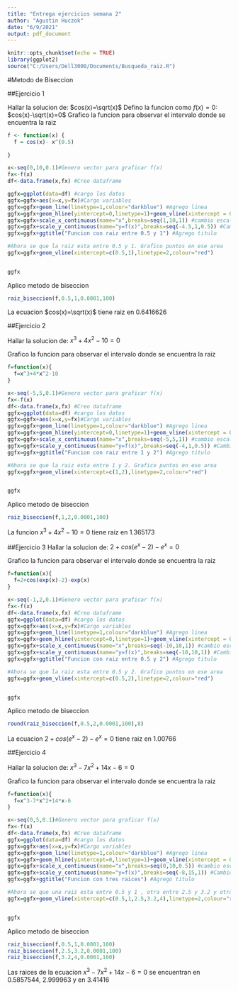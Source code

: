 ```yaml
---
title: "Entrega ejercicios semana 2"
author: "Agustin Huczok"
date: "6/9/2021"
output: pdf_document
---
```


```r
knitr::opts_chunk$set(echo = TRUE)
library(ggplot2)
source("C:/Users/Dell3000/Documents/Busqueda_raiz.R")
```

#Metodo de Biseccion

##Ejercicio 1

Hallar la solucion de: $cos(x)=\sqrt(x)$
Defino la funcion como $f(x)=0$: $cos(x)-\sqrt(x)=0$
Grafico la funcion para observar el intervalo donde se encuentra la raiz

```r
f <- function(x) {
  f = cos(x)- x^(0.5)
  
}

x<-seq(0,10,0.1)#Genero vector para graficar f(x)
fx<-f(x)
df<-data.frame(x,fx) #Creo dataframe

ggfx=ggplot(data=df) #cargo los datos
ggfx=ggfx+aes(x=x,y=fx)#Cargo variables
ggfx=ggfx+geom_line(linetype=1,colour="darkblue") #Agrego linea
ggfx=ggfx+geom_hline(yintercept=0,linetype=1)+geom_vline(xintercept = 0,linetype=1)#Creo x=0 e y=0
ggfx=ggfx+scale_x_continuous(name="x",breaks=seq(1,10,1)) #cambio escala eje X
ggfx=ggfx+scale_y_continuous(name="y=f(x)",breaks=seq(-4.5,1,0.5)) #Cambio escala eje Y
ggfx=ggfx+ggtitle("Funcion con raiz entre 0.5 y 1") #Agrego titulo

#Ahora se que la raiz esta entre 0.5 y 1. Grafico puntos en ese area
ggfx=ggfx+geom_vline(xintercept=c(0.5,1),linetype=2,colour="red")


ggfx
```

Aplico metodo de biseccion

```r
raiz_biseccion(f,0.5,1,0.0001,100)

```
La ecuacion $cos(x)=\sqrt(x)$ tiene raiz en 0.6416626

##Ejercicio 2

Hallar la solucion de: $x^3 + 4x^2 -10=0$

Grafico la funcion para observar el intervalo donde se encuentra la raiz

```r
f=function(x){
  f=x^3+4*x^2-10
}

x<-seq(-5,5,0.1)#Genero vector para graficar f(x)
fx<-f(x)
df<-data.frame(x,fx) #Creo dataframe
ggfx=ggplot(data=df) #cargo los datos
ggfx=ggfx+aes(x=x,y=fx)#Cargo variables
ggfx=ggfx+geom_line(linetype=1,colour="darkblue") #Agrego linea
ggfx=ggfx+geom_hline(yintercept=0,linetype=1)+geom_vline(xintercept = 0,linetype=1)#Creo x=0 e y=0
ggfx=ggfx+scale_x_continuous(name="x",breaks=seq(-5,5,1)) #cambio escala eje X
ggfx=ggfx+scale_y_continuous(name="y=f(x)",breaks=seq(-4,1,0.5)) #Cambio escala eje Y
ggfx=ggfx+ggtitle("Funcion con raiz entre 1 y 2") #Agrego titulo

#Ahora se que la raiz esta entre 1 y 2. Grafico puntos en ese area
ggfx=ggfx+geom_vline(xintercept=c(1,2),linetype=2,colour="red")


ggfx
```
Aplico metodo de biseccion

```r
raiz_biseccion(f,1,2,0.0001,100)
```
La funcion $x^3 + 4x^2 -10=0$ tiene raiz en 1.365173

##Ejercicio 3
Hallar la solucion de: $2+cos(e^x-2)-e^x=0$

Grafico la funcion para observar el intervalo donde se encuentra la raiz

```r
f=function(x){
  f=2+cos(exp(x)-2)-exp(x)
}

x<-seq(-1,2,0.1)#Genero vector para graficar f(x)
fx<-f(x)
df<-data.frame(x,fx) #Creo dataframe
ggfx=ggplot(data=df) #cargo los datos
ggfx=ggfx+aes(x=x,y=fx)#Cargo variables
ggfx=ggfx+geom_line(linetype=1,colour="darkblue") #Agrego linea
ggfx=ggfx+geom_hline(yintercept=0,linetype=1)+geom_vline(xintercept = 0,linetype=1)#Creo x=0 e y=0
ggfx=ggfx+scale_x_continuous(name="x",breaks=seq(-10,10,1)) #cambio escala eje X
ggfx=ggfx+scale_y_continuous(name="y=f(x)",breaks=seq(-10,10,1)) #Cambio escala eje Y
ggfx=ggfx+ggtitle("Funcion con raiz entre 0.5 y 2") #Agrego titulo

#Ahora se que la raiz esta entre 0.5 y 2. Grafico puntos en ese area
ggfx=ggfx+geom_vline(xintercept=c(0.5,2),linetype=2,colour="red")


ggfx
```
Aplico metodo de biseccion

```r
round(raiz_biseccion(f,0.5,2,0.0001,100),8)
```
La ecuacion $2+cos(e^x-2)-e^x=0$ tiene raiz en  1.00766

##Ejercicio 4

Hallar la solucion de: $x^3-7x^2+14x-6=0$

Grafico la funcion para observar el intervalo donde se encuentra la raiz

```r
f=function(x){
  f=x^3-7*x^2+14*x-6
}

x<-seq(0,5,0.1)#Genero vector para graficar f(x)
fx<-f(x)
df<-data.frame(x,fx) #Creo dataframe
ggfx=ggplot(data=df) #cargo los datos
ggfx=ggfx+aes(x=x,y=fx)#Cargo variables
ggfx=ggfx+geom_line(linetype=1,colour="darkblue") #Agrego linea
ggfx=ggfx+geom_hline(yintercept=0,linetype=1)+geom_vline(xintercept = 0,linetype=1)#Creo x=0 e y=0
ggfx=ggfx+scale_x_continuous(name="x",breaks=seq(0,10,0.5)) #cambio escala eje X
ggfx=ggfx+scale_y_continuous(name="y=f(x)",breaks=seq(-8,15,1)) #Cambio escala eje Y
ggfx=ggfx+ggtitle("Funcion con tres raices") #Agrego titulo

#Ahora se que una raiz esta entre 0.5 y 1 , otra entre 2.5 y 3.2 y otra entre 3.2 y 4. Grafico puntos en ese area
ggfx=ggfx+geom_vline(xintercept=c(0.5,1,2.5,3.2,4),linetype=2,colour="red")


ggfx
```
Aplico metodo de biseccion

```r
raiz_biseccion(f,0.5,1,0.0001,100)
raiz_biseccion(f,2.5,3.2,0.0001,100)
raiz_biseccion(f,3.2,4,0.0001,100)
```
Las raices de la ecuacion $x^3-7x^2+14x-6=0$ se encuentran en 0.5857544, 2.999963 y en 3.41416
